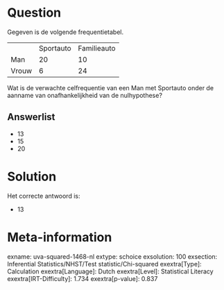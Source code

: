 Question
========

Gegeven is de volgende frequentietabel.

  ------- ----------- -------------
          Sportauto   Familieauto
  Man     20          10
  Vrouw   6           24
  ------- ----------- -------------

Wat is de verwachte celfrequentie van een Man met Sportauto onder de
aanname van onafhankelijkheid van de nulhypothese?

Answerlist
----------

* 13
* 15
* 20

Solution
========

Het correcte antwoord is: 

* 13

Meta-information
================
exname: uva-squared-1468-nl
extype: schoice
exsolution: 100
exsection: Inferential Statistics/NHST/Test statistic/Chi-squared
exextra[Type]: Calculation
exextra[Language]: Dutch
exextra[Level]: Statistical Literacy
exextra[IRT-Difficulty]: 1.734
exextra[p-value]: 0.837
